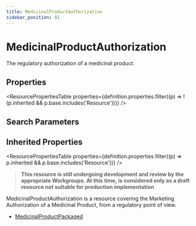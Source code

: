 ```yaml
---
title: MedicinalProductAuthorization
sidebar_position: 81
---
```



# MedicinalProductAuthorization

The regulatory authorization of a medicinal product.

<Tabs queryString="section">
  <TabItem value="schema" label="Schema" default>

## Properties

<ResourcePropertiesTable
  properties={definition.properties.filter((p) => !(p.inherited && p.base.includes('Resource')))}
/>

## Search Parameters

<SearchParamsTable searchParams={definition.searchParameters} />

## Inherited Properties

<ResourcePropertiesTable properties={definition.properties.filter((p) => p.inherited && p.base.includes('Resource'))} />

  </TabItem>
<TabItem value="usage" label="Usage">
<div>   <a name="scope"></a>    <blockquote class="stu-note">   <a name="dstu"></a> <strong>This resource is still undergoing development and review by the appropriate Workgroups. At this time, is considered only as a draft resource not suitable for production implementation</strong> </blockquote>   <p>    <Link to="/docs/api/fhir/resources/medicinalproductauthorization">MedicinalProductAuthorization</Link> is a resource covering the Marketing Authorization of a Medicinal Product, from a regulatory point of view.   </p>  </div>
</TabItem>


<TabItem value="referencedBy" label="Referenced By">
<ul><li><a href="/docs/api/fhir/resources/medicinalproductpackaged">MedicinalProductPackaged</a></li></ul>
</TabItem>
</Tabs>
